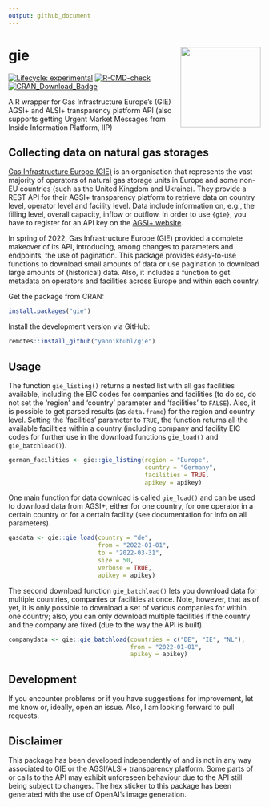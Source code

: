 ```yaml
---
output: github_document
---
```


# gie <img src="man/figures/hexsticker_gie.png" width="160px" align="right" />

<!-- badges: start -->
[![Lifecycle: experimental](https://lifecycle.r-lib.org/articles/figures/lifecycle-experimental.svg)](https://lifecycle.r-lib.org/articles/stages.html#experimental)
[![R-CMD-check](https://github.com/yannikbuhl/gie/actions/workflows/R-CMD-check.yaml/badge.svg)](https://github.com/yannikbuhl/gie/actions/workflows/R-CMD-check.yaml)
[![CRAN\_Download\_Badge](https://cranlogs.r-pkg.org/badges/gie)](https://cran.r-project.org/package=gie)
<!-- badges: end -->

A R wrapper for Gas Infrastructure Europe's (GIE) AGSI+ and ALSI+ transparency platform API (also supports getting Urgent Market Messages from Inside Information Platform, IIP)

## Collecting data on natural gas storages
[Gas Infrastructure Europe (GIE)](https://www.gie.eu/) is an organisation that represents the vast majority of operators of natural gas storage units in Europe and some non-EU countries (such as the United Kingdom and Ukraine). They provide a REST API for their AGSI+ transparency platform to retrieve data on country level, operator level and facility level. Data include information on, e.g., the filling level, overall capacity, inflow or outflow. In order to use `{gie}`, you have to register for an API key on the [AGSI+ website](https://agsi.gie.eu/).

In spring of 2022, Gas Infrastructure Europe (GIE) provided a complete makeover of its API, introducing, among changes to parameters and endpoints, the use of pagination. This package provides easy-to-use functions to download small amounts of data or use pagination to download large amounts of (historical) data. Also, it includes a function to get metadata on operators and facilities across Europe and within each country.

Get the package from CRAN:

```r
install.packages("gie")
```

Install the development version via GitHub:

```r
remotes::install_github("yannikbuhl/gie")
```

## Usage

The function `gie_listing()` returns a nested list with all gas facilities available, including the EIC codes for companies and facilities (to do so, do not set the 'region' and 'country' parameter and 'facilities' to `FALSE`). Also, it is possible to get parsed results (as `data.frame`) for the region and country level. Setting the 'facilities' parameter to `TRUE`, the function returns all the available facilities within a country (including company and facility EIC codes for further use in the download functions `gie_load()` and `gie_batchload()`). 

```r

german_facilities <- gie::gie_listing(region = "Europe",
                                      country = "Germany",
                                      facilities = TRUE,
                                      apikey = apikey)

```

One main function for data download is called `gie_load()` and can be used to download data from AGSI+, either for one country, for one operator in a certain country or for a certain facility (see documentation for info on all parameters).

```r

gasdata <- gie::gie_load(country = "de",
                         from = "2022-01-01",
                         to = "2022-03-31",
                         size = 50,
                         verbose = TRUE,
                         apikey = apikey)

```


The second download function `gie_batchload()` lets you download data for multiple countries, companies or facilities at once. Note, however, that as of yet, it is only possible to download a set of various companies for within one country; also, you can only download multiple facilities if the country and the company are fixed (due to the way the API is built).

```r

companydata <- gie::gie_batchload(countries = c("DE", "IE", "NL"), 
                                  from = "2022-01-01",
                                  apikey = apikey)

```

## Development
If you encounter problems or if you have suggestions for improvement, let me know or, ideally, open an issue. Also, I am looking forward to pull requests. 

## Disclaimer
This package has been developed independently of and is not in any way associated to GIE or the AGSI/ALSI+ transparency platform. Some parts of or calls to the API may exhibit unforeseen behaviour due to the API still being subject to changes. The hex sticker to this package has been generated with the use of OpenAI's image generation.

